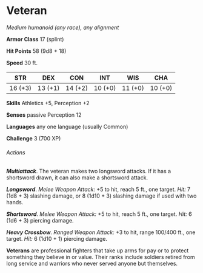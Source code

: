 # Veteran
*Medium humanoid (any race), any alignment*

**Armor Class** 17 (splint)

**Hit Points** 58 (9d8 + 18)

**Speed** 30 ft.

| STR     | DEX     | CON     | INT     | WIS     | CHA     |
|---------|---------|---------|---------|---------|---------|
| 16 (+3) | 13 (+1) | 14 (+2) | 10 (+0) | 11 (+0) | 10 (+0) |

**Skills** Athletics +5, Perception +2

**Senses** passive Perception 12

**Languages** any one language (usually Common)

**Challenge** 3 (700 XP)

###### Actions

***Multiattack***. The veteran makes two longsword attacks. If it has a shortsword drawn, it can also make a shortsword attack.

***Longsword***. *Melee Weapon Attack:* +5 to hit, reach 5 ft., one target. *Hit:* 7 (1d8 + 3) slashing damage, or 8 (1d10 + 3) slashing damage if used with two hands.

***Shortsword***. *Melee Weapon Attack:* +5 to hit, reach 5 ft., one target. *Hit:* 6 (1d6 + 3) piercing damage.

***Heavy Crossbow***. *Ranged Weapon Attack:* +3 to hit, range 100/400 ft., one target. *Hit:* 6 (1d10 + 1) piercing damage.

**Veterans** are professional fighters that take up arms for pay or to protect something they believe in or value. Their ranks include soldiers retired from long service and warriors who never served anyone but themselves.